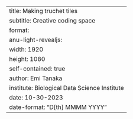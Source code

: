 ---
title: Making truchet tiles
subtitle: Creative coding space
format:
  anu-light-revealjs:
    width: 1920
    height: 1080
    self-contained: true
author: Emi Tanaka
institute: Biological Data Science Institute
date: 10-30-2023
date-format: "D[th] MMMM YYYY"
---